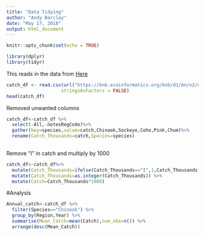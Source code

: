 ```yaml
---
title: "Data Tidying"
author: "Andy Barclay"
date: "May 17, 2018"
output: html_document
---
```


```r
knitr::opts_chunk$set(echo = TRUE)
```

```r
library(dplyr)
library(tidyr)
```

This reads in the data from [Here](https://knb.ecoinformatics.org/knb/d1/mn/v2/object/df35b.302.1)

```r
catch_df <- read.csv(url("https://knb.ecoinformatics.org/knb/d1/mn/v2/object/df35b.302.1", method = "libcurl"),
                    stringsAsFactors = FALSE)
head(catch_df)
```

Removed unwanted columns
```r

catch_df<-catch_df %>% 
  select(-All,-notesRegCode)%>% 
  gather(key=species,value=catch,Chinook,Sockeye,Coho,Pink,Chum)%>% 
  rename(Catch_Thousands=catch,Species=species)
 
```

Remove "I" in catch and multiply by 1000

```r

catch_df<-catch_df%>%
  mutate(Catch_Thousands=ifelse(Catch_Thousands=="I",1,Catch_Thousands)) %>%
  mutate(Catch_Thousands=as.integer(Catch_Thousands)) %>%
  mutate(Catch=Catch_Thousands*1000)

```

#Analysis
```r
Annual_catch<-catch_df %>% 
  filter(Species=="Chinook") %>% 
  group_by(Region,Year) %>% 
  summarise(Mean_Catch=mean(Catch),num_obs=n()) %>% 
  arrange(desc(Mean_Catch))
```



